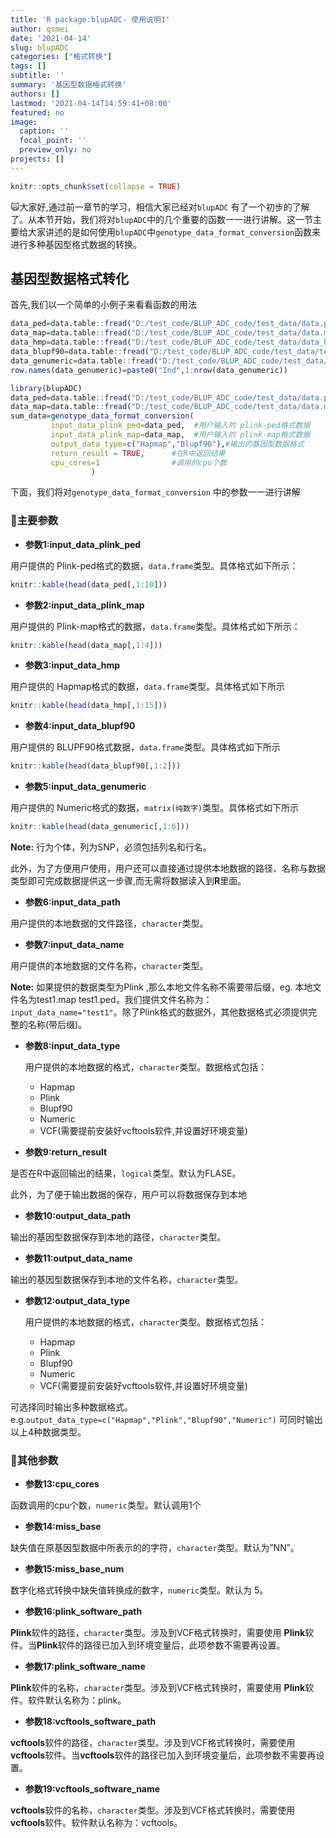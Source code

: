 ```yaml
---
title: 'R package:blupADC- 使用说明1'
author: qsmei
date: '2021-04-14'
slug: blupADC
categories: ["格式转换"]
tags: []
subtitle: ''
summary: '基因型数据格式转换'
authors: []
lastmod: '2021-04-14T14:59:41+08:00'
featured: no
image:
  caption: ''
  focal_point: ''
  preview_only: no
projects: []
---
```


```r
knitr::opts_chunk$set(collapse = TRUE)
```

🙀大家好,通过前一章节的学习，相信大家已经对`blupADC` 有了一个初步的了解了。从本节开始，我们将对`blupADC`中的几个重要的函数一一进行讲解。这一节主要给大家讲述的是如何使用`blupADC`中`genotype_data_format_conversion`函数来进行多种基因型格式数据的转换。

## 基因型数据格式转化

首先,我们以一个简单的小例子来看看函数的用法

```r
data_ped=data.table::fread("D:/test_code/BLUP_ADC_code/test_data/data.ped",data.table = F)
data_map=data.table::fread("D:/test_code/BLUP_ADC_code/test_data/data.map",data.table = F)
data_hmp=data.table::fread("D:/test_code/BLUP_ADC_code/test_data/data_hmp.txt",data.table = F)
data_blupf90=data.table::fread("D:/test_code/BLUP_ADC_code/test_data/test_data_blupf90.txt",data.table = F,colClasses="character")
data_genumeric=data.table::fread("D:/test_code/BLUP_ADC_code/test_data/data.genumeric",data.table = F)
row.names(data_genumeric)=paste0("Ind",1:nrow(data_genumeric))

```

``` .R
library(blupADC)
data_ped=data.table::fread("D:/test_code/BLUP_ADC_code/test_data/data.ped",data.table = F)
data_map=data.table::fread("D:/test_code/BLUP_ADC_code/test_data/data.map",data.table = F)
sum_data=genotype_data_format_conversion(
         input_data_plink_ped=data_ped,  #用户输入的 plink-ped格式数据
         input_data_plink_map=data_map,  #用户输入的 plink-map格式数据
         output_data_type=c("Hapmap","Blupf90"),#输出的基因型数据格式
         return_result = TRUE,      #在R中返回结果
         cpu_cores=1                #调用的cpu个数
                  )
```

下面，我们将对`genotype_data_format_conversion` 中的参数一一进行讲解

### 🤡主要参数

-   **参数1:input_data_plink_ped**

用户提供的 Plink-ped格式的数据，`data.frame`类型。具体格式如下所示：

```r
knitr::kable(head(data_ped[,1:10]))
```

-   **参数2:input_data_plink_map**

用户提供的 Plink-map格式的数据，`data.frame`类型。具体格式如下所示：

```r
knitr::kable(head(data_map[,1:4]))
```

-   **参数3:input_data_hmp**

用户提供的 Hapmap格式的数据，`data.frame`类型。具体格式如下所示

```r
knitr::kable(head(data_hmp[,1:15]))
```

-   **参数4:input_data_blupf90**

用户提供的 BLUPF90格式数据，`data.frame`类型。具体格式如下所示

```r
knitr::kable(head(data_blupf90[,1:2]))
```

-   **参数5:input_data_genumeric**

用户提供的 Numeric格式的数据，`matrix(纯数字)`类型。具体格式如下所示

```r
knitr::kable(head(data_genumeric[,1:6]))

```

**Note:** 行为个体，列为SNP，必须包括列名和行名。

此外，为了方便用户使用，用户还可以直接通过提供本地数据的路径、名称与数据类型即可完成数据提供这一步骤,而无需将数据读入到**R**里面。

-   **参数6:input_data_path**

用户提供的本地数据的文件路径，`character`类型。

-   **参数7:input_data_name**

用户提供的本地数据的文件名称，`character`类型。

**Note:** 如果提供的数据类型为Plink ,那么本地文件名称不需要带后缀，eg. 本地文件名为test1.map test1.ped，我们提供文件名称为： `input_data_name="test1"`。除了Plink格式的数据外，其他数据格式必须提供完整的名称(带后缀)。

-   **参数8:input_data_type**

    用户提供的本地数据的格式，`character`类型。数据格式包括：

    -   Hapmap
    -   Plink
    -   Blupf90
    -   Numeric
    -   VCF(需要提前安装好vcftools软件,并设置好环境变量)

-   **参数9:return_result**

是否在R中返回输出的结果，`logical`类型。默认为FLASE。

此外，为了便于输出数据的保存，用户可以将数据保存到本地

-   **参数10:output_data_path**

输出的基因型数据保存到本地的路径，`character`类型。

-   **参数11:output_data_name**

输出的基因型数据保存到本地的文件名称，`character`类型。

-   **参数12:output_data_type**

    用户提供的本地数据的格式，`character`类型。数据格式包括：

    -   Hapmap
    -   Plink
    -   Blupf90
    -   Numeric
    -   VCF(需要提前安装好vcftools软件,并设置好环境变量)

可选择同时输出多种数据格式。e.g.`output_data_type=c("Hapmap","Plink","Blupf90","Numeric")` 可同时输出以上4种数据类型。

### 💨其他参数

-   **参数13:cpu_cores**

函数调用的cpu个数，`numeric`类型。默认调用1个

-   **参数14:miss_base**

缺失值在原基因型数据中所表示的的字符，`character`类型。默认为"NN"。

-   **参数15:miss_base_num**

数字化格式转换中缺失值转换成的数字，`numeric`类型。默认为 5。

-   **参数16:plink_software_path**

**Plink**软件的路径，`character`类型。涉及到VCF格式转换时，需要使用 **Plink**软件。当**Plink**软件的路径已加入到环境变量后，此项参数不需要再设置。

-   **参数17:plink_software_name**

**Plink**软件的名称，`character`类型。涉及到VCF格式转换时，需要使用 **Plink**软件。软件默认名称为：plink。

-   **参数18:vcftools_software_path**

**vcftools**软件的路径，`character`类型。涉及到VCF格式转换时，需要使用**vcftools**软件。当**vcftools**软件的路径已加入到环境变量后，此项参数不需要再设置。

-   **参数19:vcftools_software_name**

**vcftools**软件的名称，`character`类型。涉及到VCF格式转换时，需要使用 **vcftools**软件。软件默认名称为：vcftools。
